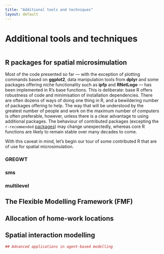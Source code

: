 ```yaml
---
title: "Additional tools and techniques"
layout: default
---
```


# Additional tools and techniques {#additional}

```r

```

## R packages for spatial microsimulation

Most of the code presented so far --- 
with the exception of plotting commands based on **ggplot2**,
data manipulation tools from **dplyr** and some packages offering
niche functionality such as **ipfp** and **RNetLogo** --- has been implemented in R's base functions.
This is deliberate: base R offers robustness of
code and minimisation of installation dependencies.
There are often dozens of ways of doing one thing
in R, and a bewildering number of packages offering to help.
The way that will be understood by the greatest number
of people and work on the maximum number of computers
is often preferable, however, unless there is a
clear advantage to using additional packages. 
The behaviour of contributed packages
(excepting the `r-recommended` [packages](see http://cran.r-project.org/bin/linux/debian/README))
may change unexpectedly,
whereas core R functions are likely to remain stable over many decades to come.

With this caveat in mind, let's begin our tour of
some contributed R that are of use for
spatial microsimulation.

### **GREGWT**

### **sms**

### **multilevel**

## The Flexible Modelling Framework (FMF)

## Allocation of home-work locations

## Spatial interaction modelling

```r
## Advanced applications in agent-based modelling
```


